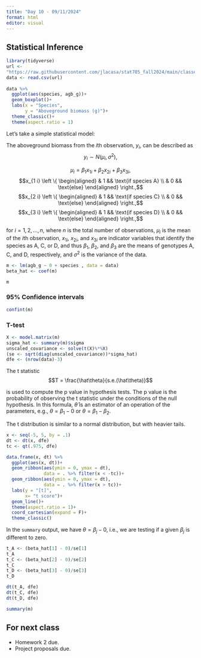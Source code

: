 ```yaml
---
title: "Day 10 - 09/11/2024"
format: html
editor: visual
---
```


## Statistical Inference

```r
library(tidyverse)
url <- 
"https://raw.githubusercontent.com/jlacasa/stat705_fall2024/main/classes/data/lotus_part1.csv"
data <- read.csv(url)
 
data %>% 
  ggplot(aes(species, agb_g))+
  geom_boxplot()+
  labs(x = "Species", 
       y = "Aboveground biomass (g)")+
  theme_classic()+
  theme(aspect.ratio = 1)
```

Let's take a simple statistical model:

The aboveground biomass from the $i$th observation, $y_i$, can be described as $$y_i \sim N(\mu_i , \sigma^2),$$

$$\mu_i = \beta_1 x_{1i} + \beta_2 x_{2i} + \beta_3 x_{3i},$$ $$x_{1 i} \left \{
  \begin{aligned}
    & 1 && \text{if species A} \\
    & 0 && \text{else}
  \end{aligned} \right.,$$ $$x_{2 i} \left \{
  \begin{aligned}
    & 1 && \text{if species C} \\
    & 0 && \text{else}
  \end{aligned} \right.,$$ $$x_{3 i} \left \{
  \begin{aligned}
    & 1 && \text{if species D} \\
    & 0 && \text{else}
  \end{aligned} \right.,$$

for $i =1, 2, ..., n$, where $n$ is the total number of observations, $\mu_i$ is the mean of the $i$th observation, $x_{1i}$, $x_{2i}$, and $x_{3i}$ are indicator variables that identify the species as A, C, or D, and thus $\beta_1$, $\beta_2$, and $\beta_3$ are the means of genotypes A, C, and D, respectively, and $\sigma^2$ is the variance of the data.

```r
m <- lm(agb_g ~ 0 + species , data = data)
beta_hat <- coef(m)

m
```

### 95% Confidence intervals

```r
confint(m)
```

### T-test

```r
X <- model.matrix(m)
sigma_hat <- summary(m)$sigma
unscaled_covariance <- solve(t(X)%*%X)
(se <- sqrt(diag(unscaled_covariance))*sigma_hat)
dfe <- (nrow(data)-3)
```

The t statistic $$T = \frac{\hat\theta}{s.e.(\hat\theta)}$$

is used to compute the p value in hypothesis tests. The p value is the probability of observing the t statistic under the conditions of the null hypothesis. In this formula, $\hat\theta$ is an estimator of an operation of the parameters, e.g., $\theta = \beta_1 - 0$ or $\theta = \beta_1-\beta_2$.

The t distribution is similar to a normal distribution, but with heavier tails.

```r
x <- seq(-5, 5, by = .1)
dt <- dt(x, dfe)
tc <- qt(.975, dfe)

data.frame(x, dt) %>% 
  ggplot(aes(x, dt))+
  geom_ribbon(aes(ymin = 0, ymax = dt), 
              data = . %>% filter(x < -tc))+
  geom_ribbon(aes(ymin = 0, ymax = dt), 
              data = . %>% filter(x > tc))+
  labs(y = "[t]", 
       x= "t score")+
  geom_line()+
  theme(aspect.ratio = 1)+
  coord_cartesian(expand = F)+
  theme_classic()
```

In the `summary` output, we have $\theta = \beta_j-0$, i.e., we are testing if a given $\beta_j$ is different to zero.

```r
t_A <- (beta_hat[1] - 0)/se[1]
t_A
t_C <- (beta_hat[2] - 0)/se[2]
t_C
t_D <- (beta_hat[3] - 0)/se[3]
t_D
```

```r
dt(t_A, dfe)
dt(t_C, dfe)
dt(t_D, dfe)
```

```r
summary(m)
```

## For next class

-   Homework 2 due.\
-   Project proposals due.
